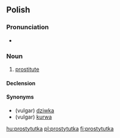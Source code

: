 ==Polish==

===Pronunciation===
* {{IPA|[prɔstɨˈtutka]|lang=pl}}

===Noun===
{{infl|pl|noun|g=f}}

# [[prostitute]]

====Declension====
{{pl-decl-noun-ka|prostytut}}

====Synonyms====
* (vulgar) [[dziwka]]
* (vulgar) [[kurwa]]

[[hu:prostytutka]]
[[pl:prostytutka]]
[[fi:prostytutka]]